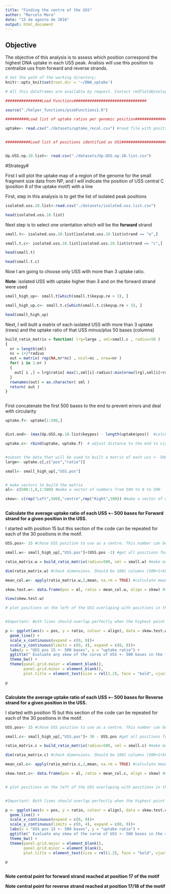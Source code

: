 ```yaml
---
title: "Finding the centre of the USS"
author: "Marcelo Mora"
date: "15 de agosto de 2016"
output: html_document
---
```



## Objective

The objective of this analysis is to assess which position correspond the highest DNA uptake in each USS peak.  Analisis will use this position to centralize uss from forward and reverse strands.


```r
# Set the path of the working directory; 
knitr::opts_knit$set(root.dir = '~/DNA_uptake')

```


```r


# All this dataframes are available by request. Contact redfield@zoology.ubc.ca

################Load Functions################################

source("./helper_functions/pssmFunctions1.R")

##########Load list of uptake ratios per genomic position#########################

uptake<- read.csv("./datasets/uptake_recal.csv") #read file with positions and ratios (created in Ve4_Josh_task.R)


###########Load list of positions identified as USS##############################


Up.USS.np.10.list<- read.csv("./datasets/Up.USS.np.10.list.csv")


```


#Strategy#

First I will plot the uptake map of a region of the genome for the small fragment size data from NP, and I will indicate the position of USS central C (position 8 of the uptake motif) with a line 


First, step in this analysis is to get the list of isolated peak positions 


```r

isolated.uss.10.list<-read.csv("./datasets/isolated.uss.list.csv")

head(isolated.uss.10.list)

```

Next step is to select one orientation which will be the **forward** strand

```r

small.t<- isolated.uss.10.list[isolated.uss.10.list$strand == "w",]

small.t.c<- isolated.uss.10.list[isolated.uss.10.list$strand == "c",]

head(small.t)  

head(small.t.c)  

```


Now I am going to choose only USS with more than 3 uptake ratio.

**Note**: isolated USS with uptake higher than 3 and on the forward strand were used

```r

small_high_up<- small.t[which(small.t$keyup.re > 3), ]

small_high_up.c<- small.t.c[which(small.t.c$keyup.re > 3), ]

head(small_high_up)


```



Next, I will built a matrix of each isolated USS with more than 3 uptake (rows) and the uptake ratio of that USS minus/plus 50 bases (columns)

```r

build_ratio_matrix = function( lrg=large , sml=small.c , radius=50 )
{
  nr = length(sml) 
  nc = 1+2*radius  
  out = matrix( rep(NA,nr*nc) , ncol=nc , nrow=nr ) 
  for( i in 1:nr ) 
  {
    out[ i ,] = lrg$ratio[ max(1,sml[i]-radius):min(nrow(lrg),sml[i]+radius) ] 
  } 
  rownames(out) = as.character( sml ) 
  return( out ) 
}



```

First concatenate the first 500 bases to the end to prevent errors and deal with circularity
```r

uptake.f<- uptake[1:500,]


dist.end<- (max(Up.USS.np.10.list$keypos) - length(uptake$pos))  #calculate distance from last USS in the genome to the position 1

uptake.c<- rbind(uptake, uptake.f)  # adjust distance to the end to circularize


#subset the data that will be used to built a matrix of each uss +- 500 bases
large<- uptake.c[,c("pos","ratio")]

small<- small_high_up[,"USS.pos"]  


# make vectors to build the matrix
al<- c(500:1,0,1:500) #make a vector of numbers from 500 to 0 to 500

skew<- c(rep("Left",500),"centre",rep("Right",500)) #make a vector of words "left, centre, right". This words will be factors used to overlaplines in the following plot 



```


**Calculate the average uptake ratio of each USS +- 500 bases for Forward strand for a given position in the USS. **

I started with position 15 but this section of the code can be repeated for each of the 30 positions in the motif.

```r

USS.pos<- 15 #chose USS position to use as a centre. This number can be changed from 1 to 30

small.w<- small_high_up[,"USS.pos"]+(USS.pos -1) #get all positions for each uss for the given USS.pos chosen

ratio_matrix.w = build_ratio_matrix(radius=500, sml = small.w) #make matrix centering on the USS.pos chosen

dim(ratio_matrix.w) #check dimensions. Should be 1001 columns (500+1+5000)

mean_col.w<- apply(ratio_matrix.w,2,mean, na.rm = TRUE) #calculate mean for each position

skew.test.w<- data.frame(pos = al, ratio = mean_col.w, align = skew) #make a dataframe based on the matrix built before. GGplot won't work with a matrix

View(skew.test.w)

# plot positions on the left of the USS overlaping with positions in the right.


#Important: Both lines should overlap perfectly when the highest point of uptake is found

p <- ggplot(aes(x = pos, y = ratio, colour = align), data = skew.test.w) +
  geom_line() +
  scale_x_continuous(expand = c(0, 0))+
  scale_y_continuous(limits = c(0, 4), expand = c(0, 0))+
  labs(x = "USS pos 15 +- 500 bases", y = "uptake ratio") +
  ggtitle(" Evaluate any skew of the curve of USS +- 500 bases in the forward strand") +
  theme_bw() +
  theme(panel.grid.major = element_blank(),
        panel.grid.minor = element_blank(),
        plot.title = element_text(size = rel(1.2), face = "bold", vjust = 1.5))

p



```



**Calculate the average uptake ratio of each USS +- 500 bases for Reverse strand for a given position in the USS. **

I started with position 15 but this section of the code can be repeated for each of the 30 positions in the motif.


```r

USS.pos<- 15 #chose USS position to use as a centre. This number can be changed from 1 to 30

small.c<- small_high_up[,"USS.pos"]+ 30 - USS.pos #get all positions for each uss for the given USS.pos chosen

ratio_matrix.c = build_ratio_matrix(radius=500, sml = small.c) #make matrix centering on the USS.pos chosen

dim(ratio_matrix.c) #check dimensions. Should be 1001 columns (500+1+5000)

mean_col.c<- apply(ratio_matrix.c,2,mean, na.rm = TRUE) #calculate mean for each position

skew.test.c<- data.frame(pos = al, ratio = mean_col.c, align = skew) #make a dataframe based on the matrix built before. GGplot won't work with a matrix


# plot positions on the left of the USS overlaping with positions in the right.


#Important: Both lines should overlap perfectly when the highest point of uptake is found

p <- ggplot(aes(x = pos, y = ratio, colour = align), data = skew.test.c) +
  geom_line() +
  scale_x_continuous(expand = c(0, 0))+
  scale_y_continuous(limits = c(0, 4), expand = c(0, 0))+
  labs(x = "USS pos 15 +- 500 bases", y = "uptake ratio") +
  ggtitle(" Evaluate any skew of the curve of USS +- 500 bases in the reverse strand") +
  theme_bw() +
  theme(panel.grid.major = element_blank(),
        panel.grid.minor = element_blank(),
        plot.title = element_text(size = rel(1.2), face = "bold", vjust = 1.5))

p



```


**Note central point for forward strand reached at position 17 of the motif**

**Note central point for reverse strand reached at position 17/18 of the motif**

